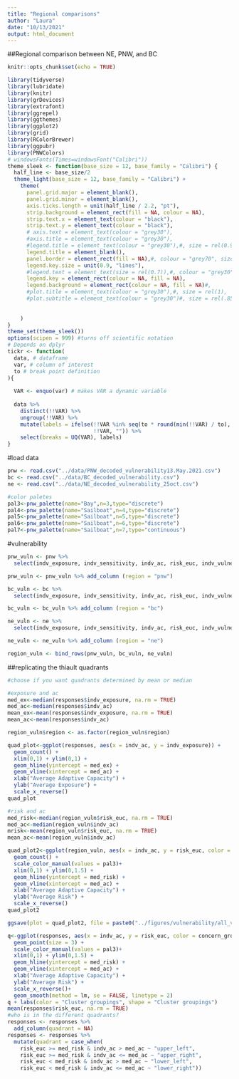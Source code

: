 ```yaml
---
title: "Regional comparisons"
author: "Laura"
date: "10/13/2021"
output: html_document
---
```


##Regional comparison between NE, PNW, and BC

```r
knitr::opts_chunk$set(echo = TRUE)
```

```r
library(tidyverse)
library(lubridate)
library(knitr)
library(grDevices)
library(extrafont)
library(ggrepel)
library(ggthemes)
library(ggplot2)
library(grid)
library(RColorBrewer)
library(ggpubr)
library(PNWColors)
# windowsFonts(Times=windowsFont("Calibri"))
theme_sleek <- function(base_size = 12, base_family = "Calibri") {
  half_line <- base_size/2
  theme_light(base_size = 12, base_family = "Calibri") +
    theme(
      panel.grid.major = element_blank(),
      panel.grid.minor = element_blank(),
      axis.ticks.length = unit(half_line / 2.2, "pt"),
      strip.background = element_rect(fill = NA, colour = NA),
      strip.text.x = element_text(colour = "black"),
      strip.text.y = element_text(colour = "black"),
      # axis.text = element_text(colour = "grey30"),
      #axis.title = element_text(colour = "grey30"),
      #legend.title = element_text(colour = "grey30"),#, size = rel(0.9)
      legend.title = element_blank(),
      panel.border = element_rect(fill = NA),#, colour = "grey70", size = 1),
      legend.key.size = unit(0.9, "lines"),
      #legend.text = element_text(size = rel(0.7)),#, colour = "grey30"),
      legend.key = element_rect(colour = NA, fill = NA),
      legend.background = element_rect(colour = NA, fill = NA)#,
      #plot.title = element_text(colour = "grey30"),#, size = rel(1),
      #plot.subtitle = element_text(colour = "grey30")#, size = rel(.85),
     
      
    )
}
theme_set(theme_sleek())
options(scipen = 999) #turns off scientific notation
# Depends on dplyr
tickr <- function(
  data, # dataframe
  var, # column of interest
  to # break point definition 
){
  
  VAR <- enquo(var) # makes VAR a dynamic variable
  
  data %>% 
    distinct(!!VAR) %>%
    ungroup(!!VAR) %>% 
    mutate(labels = ifelse(!!VAR %in% seq(to * round(min(!!VAR) / to), max(!!VAR), to),
                           !!VAR, "")) %>%
    select(breaks = UQ(VAR), labels)
}
```
#load data 
```r
pnw <- read.csv("../data/PNW_decoded_vulnerability13.May.2021.csv")
bc <- read.csv("../data/BC_decoded_vulnerability.csv")
ne <- read.csv("../data/NE_decoded_vulnerability_25oct.csv")
```
```r
#color paletes
pal3<-pnw_palette(name="Bay",n=3,type="discrete")
pal4<-pnw_palette(name="Sailboat",n=4,type="discrete")
pal5<-pnw_palette(name="Sailboat",n=5,type="discrete")
pal6<-pnw_palette(name="Sailboat",n=6,type="discrete")
pal7<-pnw_palette(name="Sailboat",n=7,type="continuous")
```

#vulnerability 
```r
pnw_vuln <- pnw %>%
  select(indv_exposure, indv_sensitivity, indv_ac, risk_euc, indv_vulnerability_euc)

pnw_vuln <- pnw_vuln %>% add_column (region = "pnw")

bc_vuln <- bc %>%
  select(indv_exposure, indv_sensitivity, indv_ac, risk_euc, indv_vulnerability_euc)

bc_vuln <- bc_vuln %>% add_column (region = "bc")

ne_vuln <- ne %>%
  select(indv_exposure, indv_sensitivity, indv_ac, risk_euc, indv_vulnerability_euc)

ne_vuln <- ne_vuln %>% add_column (region = "ne")

region_vuln <- bind_rows(pnw_vuln, bc_vuln, ne_vuln)
```
##replicating the thiault quadrants
```r

#choose if you want quadrants determined by mean or median

#exposure and ac
med_ex<-median(responses$indv_exposure, na.rm = TRUE)
med_ac<-median(responses$indv_ac)
mean_ex<-mean(responses$indv_exposure, na.rm = TRUE)
mean_ac<-mean(responses$indv_ac)

region_vuln$region <- as.factor(region_vuln$region)

quad_plot<-ggplot(responses, aes(x = indv_ac, y = indv_exposure)) + 
  geom_count() +
  xlim(0,1) + ylim(0,1) +
  geom_hline(yintercept = med_ex) +
  geom_vline(xintercept = med_ac) +
  xlab("Average Adaptive Capacity") +
  ylab("Average Exposure") +
  scale_x_reverse()
quad_plot

#risk and ac
med_risk<-median(region_vuln$risk_euc, na.rm = TRUE)
med_ac<-median(region_vuln$indv_ac)
mrisk<-mean(region_vuln$risk_euc, na.rm = TRUE)
mean_ac<-mean(region_vuln$indv_ac)

quad_plot2<-ggplot(region_vuln, aes(x = indv_ac, y = risk_euc, color = region, shape = region)) + 
  geom_count() +
  scale_color_manual(values = pal3)+
  xlim(0,1) + ylim(0,1.5) +
  geom_hline(yintercept = med_risk) +
  geom_vline(xintercept = med_ac) +
  xlab("Average Adaptive Capacity") +
  ylab("Average Risk") +
  scale_x_reverse()
quad_plot2

ggsave(plot = quad_plot2, file = paste0("../figures/vulnerability/all_vuln.png"))

q<-ggplot(responses, aes(x = indv_ac, y = risk_euc, color = concern_groups, shape = concern_groups)) + 
  geom_point(size = 3) +
  scale_color_manual(values = pal3)+
  xlim(0,1) + ylim(0,1.5) +
  geom_hline(yintercept = med_risk) +
  geom_vline(xintercept = med_ac) +
  xlab("Average Adaptive Capacity") +
  ylab("Average Risk") +
  scale_x_reverse()+
  geom_smooth(method = lm, se = FALSE, linetype = 2)
q + labs(color = "Cluster groupings", shape = "Cluster groupings")
mean(responses$risk_euc, na.rm = TRUE)
#who is in the different quadrants?
responses <- responses %>%
  add_column(quadrant = NA)
responses <- responses %>% 
  mutate(quadrant = case_when(
    risk_euc >= med_risk & indv_ac > med_ac ~ "upper_left",
    risk_euc >= med_risk & indv_ac <= med_ac ~ "upper_right",
    risk_euc < med_risk & indv_ac > med_ac ~ "lower_left",
    risk_euc < med_risk & indv_ac <= med_ac ~ "lower_right"))
```
